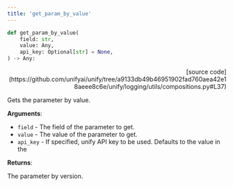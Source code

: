 ```yaml
---
title: 'get_param_by_value'
---
```


```python
def get_param_by_value(
    field: str,
    value: Any,
    api_key: Optional[str] = None,
) -> Any:
```

<p align="right">[source code](https://github.com/unifyai/unify/tree/a9133db49b46951902fad760aea42e18aeee8c6e/unify/logging/utils/compositions.py#L37)</p>

Gets the parameter by value.

**Arguments**:

- `field` - The field of the parameter to get.
- `value` - The value of the parameter to get.
- `api_key` - If specified, unify API key to be used. Defaults to the value in the



**Returns**:

The parameter by version.